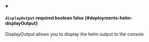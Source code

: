 
<details className="config-field" data-expandable="false" open>
<summary>

#### `displayOutput` <span className="config-field-required" data-required="false">required</span> <span className="config-field-type">boolean</span> <span className="config-field-default">false</span> <span className="config-field-enum"></span> {#deployments-helm-displayOutput}

DisplayOutput allows you to display the helm output to the console

</summary>



</details>
